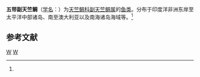 {{Speciesbox
| taxon = Paramia quinquelineatus
| binomial_authority = ([[乔治·居维叶|Cuvier]], 1828)<ref name='id7257'>{{cite web| url =http://www.bioinfo.cn/db05/BjdwSpecies.php?action=view&id=7257| title =五带副天竺鲷| work =《中国动物物种编目数据库》| publisher =中国科学院微生物研究所| author =中国科学院动物研究所| accessdate =2009-04-16| deadurl =yes| archiveurl =https://web.archive.org/web/20160305073042/http://www.bioinfo.cn/db05/BjdwSpecies.php?action=view&id=7257| archivedate =2016-03-05}}</ref>
}}

'''五带副天竺鲷'''（[[学名|学名]]：{{lang|la|''Paramia quinquelineatus''}}）为[[天竺鲷科|天竺鲷科]][[副天竺鲷属|副天竺鲷属]]的[[鱼类|鱼类]]。分布于印度洋非洲东岸至太平洋中部诸岛、南至澳大利亚以及南海诸岛海域等。<ref name='id7257'/>

== 参考文献 ==
{{reflist}}

{{鲈形目小作品}}

[[Category:副天竺鲷属|W]]
[[Category:_1828年描述的鱼类|W]]